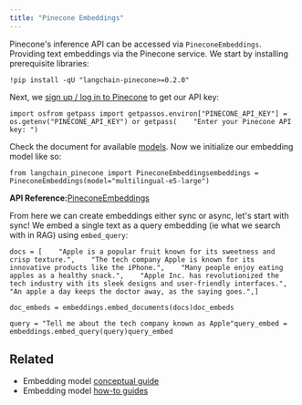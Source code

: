 ```yaml
---
title: "Pinecone Embeddings"
---
```


Pinecone's inference API can be accessed via `PineconeEmbeddings`. Providing text embeddings via the Pinecone service. We start by installing prerequisite libraries:

```
!pip install -qU "langchain-pinecone>=0.2.0" 
```

Next, we [sign up / log in to Pinecone](https://app.pinecone.io) to get our API key:

```
import osfrom getpass import getpassos.environ["PINECONE_API_KEY"] = os.getenv("PINECONE_API_KEY") or getpass(    "Enter your Pinecone API key: ")
```

Check the document for available [models](https://docs.pinecone.io/models/overview). Now we initialize our embedding model like so:

```
from langchain_pinecone import PineconeEmbeddingsembeddings = PineconeEmbeddings(model="multilingual-e5-large")
```

**API Reference:**[PineconeEmbeddings](https://python.langchain.com/api_reference/pinecone/embeddings/langchain_pinecone.embeddings.PineconeEmbeddings.html)

From here we can create embeddings either sync or async, let's start with sync! We embed a single text as a query embedding (ie what we search with in RAG) using `embed_query`:

```
docs = [    "Apple is a popular fruit known for its sweetness and crisp texture.",    "The tech company Apple is known for its innovative products like the iPhone.",    "Many people enjoy eating apples as a healthy snack.",    "Apple Inc. has revolutionized the tech industry with its sleek designs and user-friendly interfaces.",    "An apple a day keeps the doctor away, as the saying goes.",]
```

```
doc_embeds = embeddings.embed_documents(docs)doc_embeds
```

```
query = "Tell me about the tech company known as Apple"query_embed = embeddings.embed_query(query)query_embed
```

## Related

* Embedding model [conceptual guide](/oss/concepts/embedding_models)
* Embedding model [how-to guides](/oss/how_to/#embedding-models)
